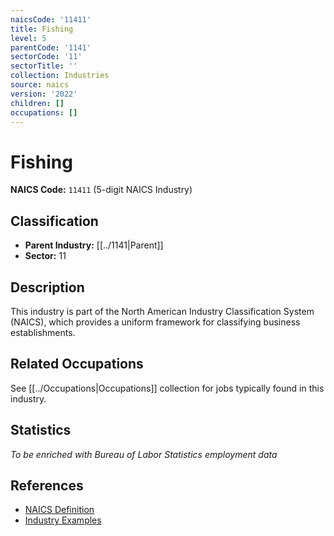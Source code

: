 ```yaml
---
naicsCode: '11411'
title: Fishing
level: 5
parentCode: '1141'
sectorCode: '11'
sectorTitle: ''
collection: Industries
source: naics
version: '2022'
children: []
occupations: []
---
```

# Fishing

**NAICS Code:** `11411` (5-digit NAICS Industry)

## Classification

- **Parent Industry:** [[../1141|Parent]]
- **Sector:** 11

## Description

This industry is part of the North American Industry Classification System (NAICS), which provides a uniform framework for classifying business establishments.

## Related Occupations

See [[../Occupations|Occupations]] collection for jobs typically found in this industry.

## Statistics

*To be enriched with Bureau of Labor Statistics employment data*

## References

- [NAICS Definition](https://www.census.gov/naics/)
- [Industry Examples](https://www.census.gov/naics/2022NAICS/)
